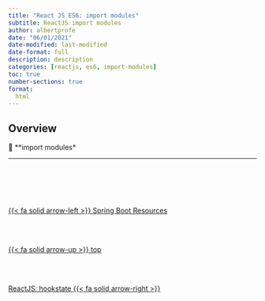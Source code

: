 ```yaml
---
title: "React JS ES6: import modules"
subtitle: ReactJS import modules
author: albertprofe
date: "06/01/2021"
date-modified: last-modified
date-format: full
description: description
categories: [reactjs, es6, import-modules]
toc: true
number-sections: true
format:
  html
---
```


## Overview

::: {.summary}

📘 **import modules*


:::

---


<!--- navLinks -->
<br><br>
<div class=row>
<br>
<div class='column left previous'>
<br>
[{{< fa solid arrow-left >}} Spring Boot Resources](/springboot/resources.qmd)
<br>
</div>
<br>
<div class='column center'>
<br>
[{{< fa solid arrow-up >}} top](#top)
<br>
</div>
<br>
<div class='column right next'>
<br>
[ReactJS: hookstate  {{< fa solid arrow-right >}}](/reactjs/hookstate.qmd)
<br>
</div>
<br>
</div>
